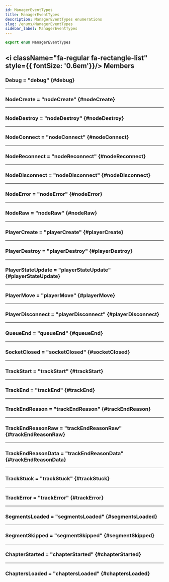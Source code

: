 ```yaml
---
id: ManagerEventTypes
title: ManagerEventTypes
description: ManagerEventTypes enumerations
slug: /enums/ManagerEventTypes
sidebar_label: ManagerEventTypes
---
```



```typescript
export enum ManagerEventTypes 
```

## <i className="fa-regular fa-rectangle-list" style={{ fontSize: '0.6em'}}/> Members

### Debug = "debug" {#debug}

---

### NodeCreate = "nodeCreate" {#nodeCreate}

---

### NodeDestroy = "nodeDestroy" {#nodeDestroy}

---

### NodeConnect = "nodeConnect" {#nodeConnect}

---

### NodeReconnect = "nodeReconnect" {#nodeReconnect}

---

### NodeDisconnect = "nodeDisconnect" {#nodeDisconnect}

---

### NodeError = "nodeError" {#nodeError}

---

### NodeRaw = "nodeRaw" {#nodeRaw}

---

### PlayerCreate = "playerCreate" {#playerCreate}

---

### PlayerDestroy = "playerDestroy" {#playerDestroy}

---

### PlayerStateUpdate = "playerStateUpdate" {#playerStateUpdate}

---

### PlayerMove = "playerMove" {#playerMove}

---

### PlayerDisconnect = "playerDisconnect" {#playerDisconnect}

---

### QueueEnd = "queueEnd" {#queueEnd}

---

### SocketClosed = "socketClosed" {#socketClosed}

---

### TrackStart = "trackStart" {#trackStart}

---

### TrackEnd = "trackEnd" {#trackEnd}

---

### TrackEndReason = "trackEndReason" {#trackEndReason}

---

### TrackEndReasonRaw = "trackEndReasonRaw" {#trackEndReasonRaw}

---

### TrackEndReasonData = "trackEndReasonData" {#trackEndReasonData}

---

### TrackStuck = "trackStuck" {#trackStuck}

---

### TrackError = "trackError" {#trackError}

---

### SegmentsLoaded = "segmentsLoaded" {#segmentsLoaded}

---

### SegmentSkipped = "segmentSkipped" {#segmentSkipped}

---

### ChapterStarted = "chapterStarted" {#chapterStarted}

---

### ChaptersLoaded = "chaptersLoaded" {#chaptersLoaded}